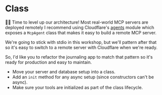 # Class

👨‍💼 Time to level up our architecture! Most real-world MCP servers are deployed
remotely I recommend using Cloudflare's [agents](https://npm.im/agents) module
which exposes a `McpAgent` class that makes it easy to build a remote MCP
server.

We're going to stick with stdio in this workshop, but we'll pattern after that
so it's easy to switch to a remote server with Cloudflare when we're ready.

So, I'd like you to refactor the journaling app to match that pattern so it's
ready for production and easy to maintain.

- Move your server and database setup into a class.
- Add an `init` method for any async setup (since constructors can't be async).
- Make sure your tools are initialized as part of the class lifecycle.
